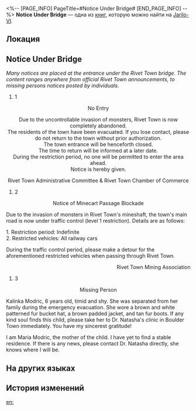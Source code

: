 <%-- [PAGE_INFO]
PageTitle=#Notice Under Bridge#
[END_PAGE_INFO] --%>
{{Дополнить}}
{{Книга Инфобокс
|id           = 007
|partIds      = 190107
|Название     = 
|Изображение  = Предмет Записи.png
|Мир          = Jarilo-VI
|Томов        = 1
|Автор        = <!--нужно добавить-->
|Описание     = A series of notices. They appear to have been hastily placed at the entrance of Rivet Town during its evacuation.
|Том1         = {{tx}}
|Источник1    = {{tx|Отсутствует источник}}
|Персонажи    = 
|Фракции      = 
}}
'''Notice Under Bridge''' — одна из [[Книги|книг]], которую можно найти на [[Jarilo-VI]].

==Локация==
{{Отметка карты|<!--название карты-->|<!--id отметки-->}}

==Notice Under Bridge==
''Many notices are placed at the entrance under the Rivet Town bridge. The content ranges anywhere from official Rivet Town announcements, to missing persons notices posted by individuals.''

#1

<div align="center">No Entry

Due to the uncontrollable invasion of monsters, Rivet Town is now completely abandoned.<br />
The residents of the town have been evacuated. If you lose contact, please do not return to the town without prior authorization. <br />The town entrance will be henceforth closed.<br />
The time to return will be informed at a later date.<br />
During the restriction period, no one will be permitted to enter the area ahead.<br />
Notice is hereby given.

Rivet Town Administrative Committee & Rivet Town Chamber of Commerce</div>

#2

<div align="center">Notice of Minecart Passage Blockade</div>

Due to the invasion of monsters in Rivet Town's mineshaft, the town's main road is now under traffic control (level 1 restriction). Details are as follows:

1. Restriction period: Indefinite<br />
2. Restricted vehicles: All railway cars

During the traffic control period, please make a detour for the aforementioned restricted vehicles when passing through Rivet Town.

<div align="right">Rivet Town Mining Association</div>

#3

<div align="center">Missing Person</div>

Kalinka Modric, 6 years old, timid and shy. She was separated from her family during the emergency evacuation. She wore a brown and white patterned fur bucket hat, a brown padded jacket, and tan fur boots. If any kind soul finds this child, please take her to Dr. Natasha's clinic in Boulder Town immediately. You have my sincerest gratitude!

I am Maria Modric, the mother of the child. I have yet to find a stable residence. If there is any news, please contact Dr. Natasha directly, she knows where I will be.

==На других языках==
{{На других языках
|en   = Notice Under Bridge
|zhs  = 天桥下的告示
|zht  = 天橋下的告示
|ja   = 歩道橋の下の告示
|ko   = 육교 아래의 공지
|es   = Anuncios pegados bajo el puente elevado
|fr   = Avis sous le pont
|ru   = Объявления под мостом
|th   = ประกาศใต้สะพาน
|vi   = Biểu Ngữ Dưới Cầu Vượt
|de   = Ankündigung unter der Brücke
|id   = Pengumuman Bawah Jembatan
|pt   = Aviso Embaixo da Ponte
}}

==История изменений==
{{История изменений|3.5}}

[[en:]]